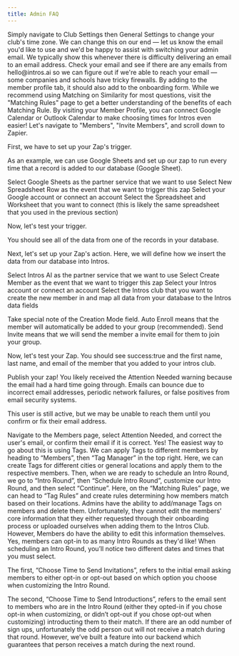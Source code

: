 ```yaml
---
title: Admin FAQ
---
```

<Accordion title="How do I change the time zone?">
  Simply navigate to Club Settings then General Settings to change your club's time zone.
</Accordion>
<Accordion title="How do I change my admin email?">
  We can change this on our end — let us know the email you'd like to use and we'd be happy to assist with switching your admin email.
</Accordion>
<Accordion title="When I input my email, it generated an Attention Needed error.">
  We typically show this whenever there is difficulty delivering an email to an email address. Check your email and see if there are any emails from hello@intros.ai so we can figure out if we're able to reach your email — some companies and schools have tricky firewalls.
</Accordion>
<Accordion title="How do I add questions to the onboarding form?">
  By adding to the member profile tab, it should also add to the onboarding form.
</Accordion>
<Accordion title="Which Matching Rules should I use?">
  While we recommend using Matching on Similarity for most questions, visit the "Matching Rules" page to get a better understanding of the benefits of each Matching Rule.
</Accordion>
<Accordion title="How do I integrate Google Calendar or Outlook Calendar?">
  By visiting your Member Profile, you can connect Google Calendar or Outlook Calendar to make choosing times for Intros even easier!
</Accordion>
<Accordion title="How do I integrate Zapier?">
  Let's navigate to "Members", "Invite Members", and scroll down to Zapier.

  First, we have to set up your Zap's trigger.

  As an example, we can use Google Sheets and set up our zap to run every time that a record is added to our database (Google Sheet).

  <Steps>
    <Step title="">
      Select Google Sheets as the partner service that we want to use
    </Step>
     <Step title="">
      Select New Spreadsheet Row as the event that we want to trigger this zap
    </Step>
     <Step title="">
      Select your Google account or connect an account
    </Step>
     <Step title="">
      Select the Spreadsheet and Worksheet that you want to connect (this is likely the same spreadsheet that you used in the previous             section)
    </Step>
  </Steps>

  Now, let's test your trigger.

  You should see all of the data from one of the records in your database.

  Next, let's set up your Zap's action. Here, we will define how we insert the data from our database into Intros.

<Steps>
    <Step title="">
       Select Intros AI as the partner service that we want to use
    </Step>
     <Step title="">
      Select Create Member as the event that we want to trigger this zap
    </Step>
     <Step title="">
       Select your Intros account or connect an account
    </Step>
     <Step title="">
       Select the Intros club that you want to create the new member in and map all data from your database to the Intros data fields
    </Step>
  </Steps>

  Take special note of the Creation Mode field. Auto Enroll means that the member will automatically be added to your group (recommended).     Send Invite means that we will send the member a invite email for them to join your group.

  Now, let's test your Zap. You should see success:true and the first name, last name, and email of the member that you added to your intros   club.

  Publish your zap!
</Accordion>
<Accordion title="Why did I get an Attention Needed warning when inviting new members?">
  You likely received the Attention Needed warning because the email had a hard time going through. Emails can bounce due to incorrect email addresses, periodic network failures, or false positives from email security systems. 

This user is still active, but we may be unable to reach them until you confirm or fix their email address. 

Navigate to the Members page, select Attention Needed, and correct the user's email, or confirm their email if it is correct.
</Accordion>
<Accordion title="Can you add location to Matching Rules?">
  Yes! The easiest way to go about this is using Tags. We can apply Tags to different members by heading to “Members”, then “Tag Manager” in the top right. Here, we can create Tags for different cities or general locations and apply them to the respective members. Then, when we are ready to schedule an Intro Round, we go to “Intro Round”, then “Schedule Intro Round”, customize our Intro Round, and then select “Continue”. Here, on the “Matching Rules” page, we can head to “Tag Rules” and create rules determining how members match based on their locations.
</Accordion>
<Accordion title="Is it possible to edit members once they've already joined the club?">
  Admins have the ability to add/manage Tags on members and delete them. Unfortunately, they cannot edit the members’ core information that they either requested through their onboarding process or uploaded ourselves when adding them to the Intros Club. However, Members do have the ability to edit this information themselves.
</Accordion>
<Accordion title="Can members opt-in to more than one Intro Round?">
  Yes, members can opt-in to as many Intro Rounds as they'd like!
</Accordion>
<Accordion title="What's the difference between Send Invitations and Send Introductions when scheduling an Intro Round?">
  When scheduling an Intro Round, you’ll notice two different dates and times that you must select. 
  
The first, “Choose Time to Send Invitations”, refers to the initial email asking members to either opt-in or opt-out based on which option you choose when customizing the Intro Round. 

The second, “Choose Time to Send Introductions”, refers to the email sent to members who are in the Intro Round (either they opted-in if you chose opt-in when customizing, or didn’t opt-out if you chose opt-out when customizing) introducting them to their match.
</Accordion>
<Accordion title="What if there are an odd number of sign-ups during an Intro Round">
  If there are an odd number of sign ups, unfortunately the odd person out will not receive a match during that round. However, we’ve built a feature into our backend which guarantees that person receives a match during the next round.
</Accordion>
